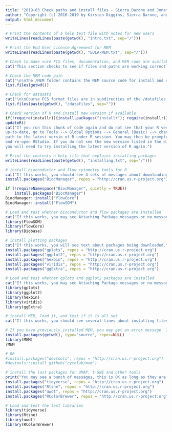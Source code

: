 ```yaml
---
title: "2019-03 Check paths and install files - Sierra Barone and Jonathan Irish"
author: "Copyright (c) 2016-2019 by Kirsten Diggins, Sierra Barone, and Jonathan Irish, All Rights Reserved; see EULA-MEM.text for MEM license information"
output: html_document
---
```

```r
# Print the contents of a help text file with notes for new users
writeLines(readLines(paste(getwd(), "intro.txt", sep="/")))
```
```r
# Print the End User License Agreement for MEM
writeLines(readLines(paste(getwd(), "EULA-MEM.txt", sep="/")))
```
```r
# Check to make sure FCS files, documentation, and MEM code are available
cat("This section checks to see if files and paths are working correctly. You should see lists of files below.  If it outputs character(0), something is wrong.\n\n")

# Check the MEM code path
cat("\n\nThe /MEM folder contains the MEM source code for install and related files:\n")
list.files(getwd())

# Check for datasets
cat("\n\nCourse FCS format files are in subdirecties of the /datafiles folder:\n")
list.files(paste(getwd(), "/datafiles", sep=""))
```
```r
# Check version of R and install new version if available 
if(!require(installr)){install.packages("installr"); require(installr)}
updateR()
cat("If you run this chunk of code again and do not see that your R version is 
up-to-date, go to Tools --> Global Options --> General (Basic) --> change the 
path to the latest versio of R under R session. You may then be prompted to quit 
and re-open RStudio. If you do not see the new version listed in the directory, 
you will need to try installing the latest version of R again.")
```
```r
# Print the contents a help file that explains installing packages
writeLines(readLines(paste(getwd(), "installing.txt", sep="/")))
```
```r
# install bioconductor and flow cytometry tools for R
cat("If this works, you should see 4 sets of messages about downloading files that end in a message saying something like package 'BiocManager' successfully unpacked and MD5 sums checked.  You should see this for BioCManager, Biobase, flowCore, and FlowSOM.\n\n")
install.packages("BiocManager", repos = "http://cran.us.r-project.org")

if (!requireNamespace("BiocManager", quietly = TRUE))
    install.packages("BiocManager")
BiocManager::install("flowCore")
BiocManager::install("FlowSOM")
```
```r
# Load and test whether bioconductor and flow packages are installed
cat("If this works, you may see Attaching Package messages or no message at all; that's good.  If you get a warning, go back to the last CHUNK.\n\n")
library(FlowSOM)
library(flowCore)
library(Biobase)
```
```r
# install plotting packages
cat("If this works, you will see text about packages being downloaded.\n\n")
install.packages("gplots", repos = "http://cran.us.r-project.org")
install.packages("ggplot2", repos = "http://cran.us.r-project.org")
install.packages("hexbin", repos = "http://cran.us.r-project.org")
install.packages("viridis", repos = "http://cran.us.r-project.org")
install.packages("ggExtra", repos = "http://cran.us.r-project.org")
```
```r
# Load and test whether gplots and ggplot2 packages are installed
cat("If this works, you may see Attaching Package messages or no message at all; that's good.  If you get a warning, go back to the last CHUNK.\n\n")
library(gplots)
library(ggplot2)
library(hexbin)
library(viridis)
library(ggExtra)
```
```r
# install MEM, load it, and test if it is all set
cat("If this works, you should see several lines about installing files, then DONE (MEM) near the end.  The MEM help page will also open in the Help menu in RStudio.\n\n")

# If you have previously installed MEM, you may get an error message. If this is the case, try restarting your RStudio session
install.packages(getwd(), type="source", repos=NULL)
library(MEM)
?MEM

# OR 
#install.packages("devtools", repos = "http://cran.us.r-project.org")
#devtools::install_github("cytolab/mem")
```
```r
# install the last packages for UMAP, t-SNE and other tools
print("You may see a bunch of messages, this is OK as long as they are not errors.\n\n")
install.packages("tidyverse", repos = "http://cran.us.r-project.org")
install.packages("Rtsne", repos = "http://cran.us.r-project.org")
install.packages("uwot", repos = "http://cran.us.r-project.org")
install.packages("RColorBrewer", repos = "http://cran.us.r-project.org")
```
```r
# Load and test the last libraries
library(tidyverse)
library(Rtsne)
library(uwot)
library(RColorBrewer)
```
